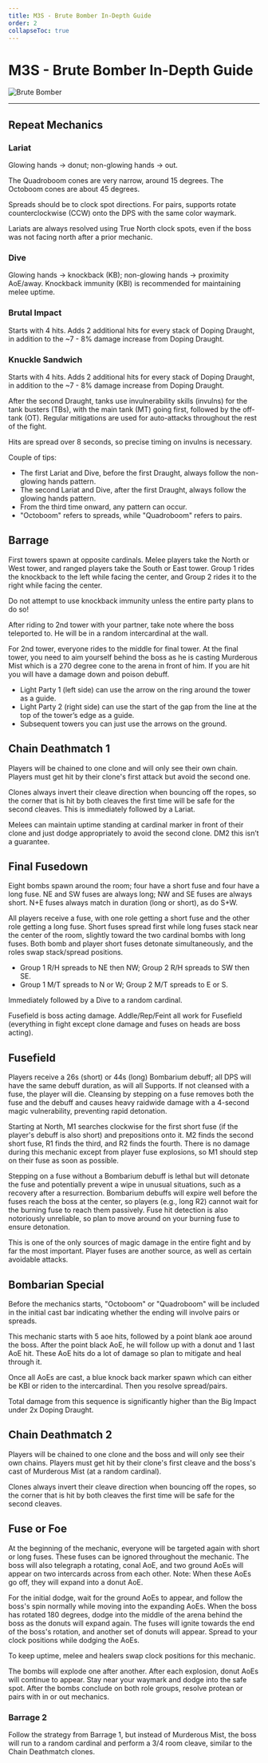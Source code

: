 ```yaml
---
title: M3S - Brute Bomber In-Depth Guide
order: 2
collapseToc: true
---
```


# M3S - Brute Bomber In-Depth Guide

![Brute Bomber](/images/thumbnails/savage/aac_lhw/m3s.png)

---

## Repeat Mechanics

### Lariat

Glowing hands -> donut; non-glowing hands -> out.

The Quadroboom cones are very narrow, around 15 degrees. The Octoboom cones are about 45 degrees.

Spreads should be to clock spot directions. For pairs, supports rotate counterclockwise (CCW) onto the DPS with the same color waymark.

Lariats are always resolved using True North clock spots, even if the boss was not facing north after a prior mechanic.

### Dive

Glowing hands -> knockback (KB); non-glowing hands -> proximity AoE/away.
Knockback immunity (KBI) is recommended for maintaining melee uptime.

### Brutal Impact

Starts with 4 hits. Adds 2 additional hits for every stack of Doping Draught, in addition to the ~7 - 8% damage increase from Doping Draught.

### Knuckle Sandwich

Starts with 4 hits. Adds 2 additional hits for every stack of Doping Draught, in addition to the ~7 - 8% damage increase from Doping Draught.

After the second Draught, tanks use invulnerability skills (invulns) for the tank busters (TBs), with the main tank (MT) going first,
followed by the off-tank (OT). Regular mitigations are used for auto-attacks throughout the rest of the fight.

Hits are spread over 8 seconds, so precise timing on invulns is necessary.

Couple of tips:

- The first Lariat and Dive, before the first Draught, always follow the non-glowing hands pattern.
- The second Lariat and Dive, after the first Draught, always follow the glowing hands pattern.
- From the third time onward, any pattern can occur.
- "Octoboom" refers to spreads, while "Quadroboom" refers to pairs.

## Barrage

First towers spawn at opposite cardinals. Melee players take the North or West tower, and ranged players take the South or East tower.
Group 1 rides the knockback to the left while facing the center, and Group 2 rides it to the right while facing the center.

Do not attempt to use knockback immunity unless the entire party plans to do so!

After riding to 2nd tower with your partner, take note where the boss teleported to.
He will be in a random intercardinal at the wall.

For 2nd tower, everyone rides to the middle for final tower.
At the final tower, you need to aim yourself behind the boss as he is casting Murderous Mist which is a 270 degree cone to the arena in front of him.
If you are hit you will have a damage down and poison debuff.

- Light Party 1 (left side) can use the arrow on the ring around the tower as a guide.
- Light Party 2 (right side) can use the start of the gap from the line at the top of the tower’s edge as a guide.
- Subsequent towers you can just use the arrows on the ground.

## Chain Deathmatch 1

Players will be chained to one clone and will only see their own chain.
Players must get hit by their clone's first attack but avoid the second one.

Clones always invert their cleave direction when bouncing off the ropes,
so the corner that is hit by both cleaves the first time will be safe for the second cleaves.
This is immediately followed by a Lariat.

Melees can maintain uptime standing at cardinal marker in front of their clone and just dodge appropriately to avoid the second clone.
DM2 this isn’t a guarantee.

## Final Fusedown

Eight bombs spawn around the room; four have a short fuse and four have a long fuse.
NE and SW fuses are always long; NW and SE fuses are always short.
N+E fuses always match in duration (long or short), as do S+W.

All players receive a fuse, with one role getting a short fuse and the other role getting a long fuse.
Short fuses spread first while long fuses stack near the center of the room, slightly toward the two cardinal bombs with long fuses.
Both bomb and player short fuses detonate simultaneously, and the roles swap stack/spread positions.

- Group 1 R/H spreads to NE then NW; Group 2 R/H spreads to SW then SE.
- Group 1 M/T spreads to N or W; Group 2 M/T spreads to E or S.

Immediately followed by a Dive to a random cardinal.

Fusefield is boss acting damage. Addle/Rep/Feint all work for Fusefield (everything in fight except clone damage and fuses on heads are boss acting).

## Fusefield

Players receive a 26s (short) or 44s (long) Bombarium debuff; all DPS will have the same debuff duration, as will all Supports.
If not cleansed with a fuse, the player will die.
Cleansing by stepping on a fuse removes both the fuse and the debuff and causes heavy raidwide damage with a 4-second magic vulnerability,
preventing rapid detonation.

Starting at North, M1 searches clockwise for the first short fuse (if the player's debuff is also short) and prepositions onto it.
M2 finds the second short fuse, R1 finds the third, and R2 finds the fourth.
There is no damage during this mechanic except from player fuse explosions, so M1 should step on their fuse as soon as possible.

Stepping on a fuse without a Bombarium debuff is lethal but will detonate the fuse and potentially prevent a wipe in unusual situations,
such as a recovery after a resurrection. Bombarium debuffs will expire well before the fuses reach the boss at the center,
so players (e.g., long R2) cannot wait for the burning fuse to reach them passively.
Fuse hit detection is also notoriously unreliable, so plan to move around on your burning fuse to ensure detonation.

This is one of the only sources of magic damage in the entire fight and by far the most important.
Player fuses are another source, as well as certain avoidable attacks.

## Bombarian Special

Before the mechanics starts, "Octoboom" or "Quadroboom" will be included in the initial cast bar indicating whether the ending will involve pairs or spreads.

This mechanic starts with 5 aoe hits, followed by a point blank aoe around the boss.
After the point black AoE, he will follow up with a donut and 1 last AoE hit.
These AoE hits do a lot of damage so plan to mitigate and heal through it.

Once all AoEs are cast, a blue knock back marker spawn which can either be KBI or riden to the intercardinal.
Then you resolve spread/pairs.

Total damage from this sequence is significantly higher than the Big Impact under 2x Doping Draught.

## Chain Deathmatch 2

Players will be chained to one clone and the boss and will only see their own chains.
Players must get hit by their clone's first cleave and the boss's cast of Murderous Mist (at a random cardinal).

Clones always invert their cleave direction when bouncing off the ropes,
so the corner that is hit by both cleaves the first time will be safe for the second cleaves.

## Fuse or Foe

At the beginning of the mechanic, everyone will be targeted again with short or long fuses.
These fuses can be ignored throughout the mechanic.
The boss will also telegraph a rotating, conal AoE, and two ground AoEs will appear on two intercards across from each other.
Note: When these AoEs go off, they will expand into a donut AoE.

For the initial dodge, wait for the ground AoEs to appear, and follow the boss's spin normally while moving into the expanding AoEs.
When the boss has rotated 180 degrees, dodge into the middle of the arena behind the boss as the donuts will expand again.
The fuses will ignite towards the end of the boss's rotation, and another set of donuts will appear.
Spread to your clock positions while dodging the AoEs.

To keep uptime, melee and healers swap clock positions for this mechanic.

The bombs will explode one after another.
After each explosion, donut AoEs will continue to appear.
Stay near your waymark and dodge into the safe spot.
After the bombs conclude on both role groups, resolve protean or pairs with in or out mechanics.

### Barrage 2

Follow the strategy from Barrage 1, but instead of Murderous Mist,
the boss will run to a random cardinal and perform a 3/4 room cleave, similar to the Chain Deathmatch clones.
